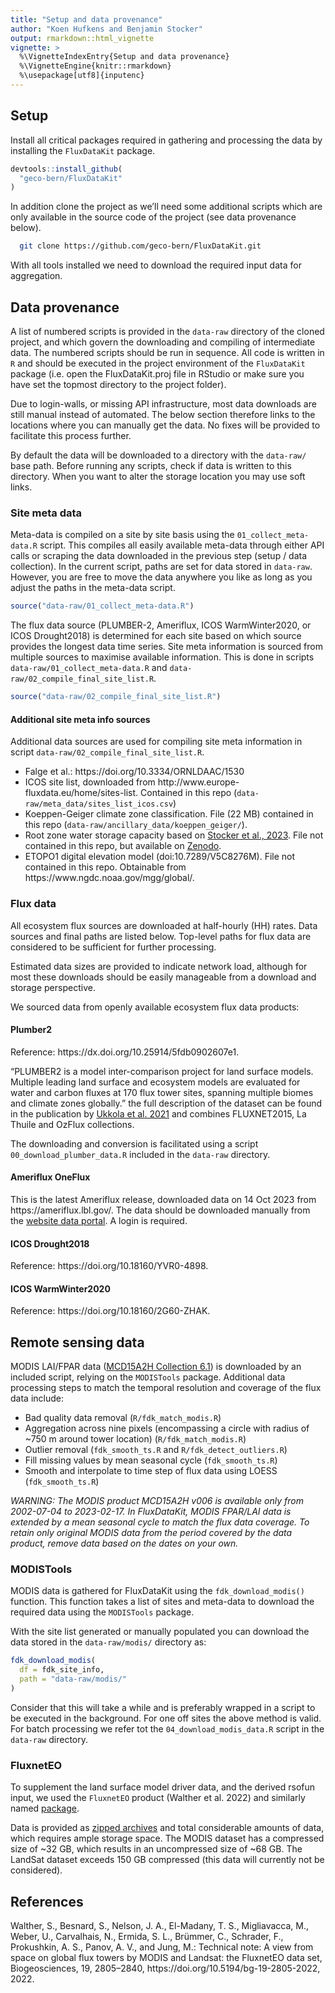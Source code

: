 ```yaml
---
title: "Setup and data provenance"
author: "Koen Hufkens and Benjamin Stocker"
output: rmarkdown::html_vignette
vignette: >
  %\VignetteIndexEntry{Setup and data provenance}
  %\VignetteEngine{knitr::rmarkdown}
  %\usepackage[utf8]{inputenc}
---
```


## Setup

Install all critical packages required in gathering and processing the data by
installing the `FluxDataKit` package.

```r
devtools::install_github(
  "geco-bern/FluxDataKit"
)
```

In addition clone the project as we'll need some additional scripts which are
only available in the source code of the project (see data provenance below).

```bash
  git clone https://github.com/geco-bern/FluxDataKit.git
```

With all tools installed we need to download the required input data for
aggregation.

## Data provenance

A list of numbered scripts is provided in the `data-raw` directory of the cloned
project, and which govern the downloading and compiling of intermediate data. 
The numbered scripts should be run in sequence. All code is written in `R` and
should be executed in the project environment of the `FluxDataKit` package
(i.e. open the FluxDataKit.proj file in RStudio or make sure you have set the
topmost directory to the project folder).

Due to login-walls, or missing API infrastructure, most data downloads are still
manual instead of automated. The below section therefore links to the locations
where you can manually get the data. No fixes will be provided to facilitate this
process further.

By default the data will be downloaded to a directory with the `data-raw/`
base path. Before running any scripts, check if data is written to this directory.
When you want to alter the storage location you may use soft links.

### Site meta data

Meta-data is compiled on a site by site basis using the
`01_collect_meta-data.R` script. This compiles all easily available
meta-data through either API calls or scraping the data downloaded in the
previous step (setup / data collection). In the current script, paths are set
for data stored in `data-raw`. However, you are free to move the data anywhere
you like as long as you adjust the paths in the meta-data script.

```r
source("data-raw/01_collect_meta-data.R")
```

The flux data source (PLUMBER-2, Ameriflux, ICOS WarmWinter2020, or ICOS 
Drought2018) is determined for each site based on which source provides the 
longest data time series. Site meta information is sourced from multiple sources 
to maximise available information. This is done in scripts 
`data-raw/01_collect_meta-data.R` and `data-raw/02_compile_final_site_list.R`.

```r
source("data-raw/02_compile_final_site_list.R")
```

#### Additional site meta info sources

Additional data sources are used for compiling site meta information in script `data-raw/02_compile_final_site_list.R`.

- Falge et al.: https://doi.org/10.3334/ORNLDAAC/1530
- ICOS site list, downloaded from http://www.europe-fluxdata.eu/home/sites-list. Contained in this repo (`data-raw/meta_data/sites_list_icos.csv`)
- Koeppen-Geiger climate zone classification. File (22 MB) contained in this repo (`data-raw/ancillary_data/koeppen_geiger/`).
- Root zone water storage capacity based on [Stocker et al., 2023](https://www.nature.com/articles/s41561-023-01125-2). File not contained in this repo, but available on [Zenodo](https://doi.org/10.5281/zenodo.5515246). 
- ETOPO1 digital elevation model (doi:10.7289/V5C8276M). File not contained in this repo. Obtainable from https://www.ngdc.noaa.gov/mgg/global/. 

### Flux data

All ecosystem flux sources are downloaded at half-hourly (HH) rates. Data 
sources and final paths are listed below. Top-level paths for flux data are 
considered to be sufficient for further processing.

Estimated data sizes are provided to indicate network load, although for most
these downloads should be easily manageable from a download and storage perspective.

We sourced data from openly available ecosystem flux data products:

#### Plumber2

Reference: https://dx.doi.org/10.25914/5fdb0902607e1.

"PLUMBER2 is a model inter-comparison project for land surface models. Multiple 
leading land surface and ecosystem models are evaluated for water and carbon fluxes
at 170 flux tower sites, spanning multiple biomes and climate zones globally." 
the full description of the dataset can be found in the publication by 
[Ukkola et al. 2021](https://doi.org/10.5194/essd-2021-181) and combines 
FLUXNET2015, La Thuile and OzFlux collections.

The downloading and conversion is facilitated using a script 
`00_download_plumber_data.R` included in the `data-raw` directory.

#### Ameriflux OneFlux

This is the latest Ameriflux release, downloaded data on 14 Oct 2023 from https://ameriflux.lbl.gov/. 
The data should be downloaded manually from the [website data portal](https://ameriflux.lbl.gov/login/?redirect_to=/data/download-data/). A
login is required.

#### ICOS Drought2018

Reference: https://doi.org/10.18160/YVR0-4898.

#### ICOS WarmWinter2020 

Reference: https://doi.org/10.18160/2G60-ZHAK.

## Remote sensing data

MODIS LAI/FPAR data ([MCD15A2H Collection 6.1](https://lpdaac.usgs.gov/products/mcd15a2hv006/)) is downloaded by an included script, relying on the `MODISTools` package. Additional data processing steps to match the temporal resolution and coverage of the flux data include: 

- Bad quality data removal (`R/fdk_match_modis.R`)
- Aggregation across nine pixels (encompassing a circle with radius of ~750 m around tower location)  (`R/fdk_match_modis.R`)
- Outlier removal (`fdk_smooth_ts.R` and `R/fdk_detect_outliers.R`)
- Fill missing values by mean seasonal cycle (`fdk_smooth_ts.R`)
- Smooth and interpolate to time step of flux data using LOESS (`fdk_smooth_ts.R`)

*WARNING: The MODIS product MCD15A2H v006 is available only from 2002-07-04 to 2023-02-17. In FluxDataKit, MODIS FPAR/LAI data is extended by a mean seasonal cycle to match the flux data coverage. To retain only original MODIS data from the period covered by the data product, remove data based on the dates on your own.*

### MODISTools

MODIS data is gathered for FluxDataKit using the
`fdk_download_modis()` function. This function takes a list of sites and
meta-data to download the required data using the `MODISTools` package.

With the site list generated or manually populated you can download the data
stored in the `data-raw/modis/` directory as:

```r
fdk_download_modis(
  df = fdk_site_info,
  path = "data-raw/modis/"
)
```

Consider that this will take a while and is preferably wrapped in a script
to be executed in the background. For one off sites the above method is valid.
For batch processing we refer tot the `04_download_modis_data.R` script in the 
`data-raw` directory.

### FluxnetEO

To supplement the land surface model driver data, and the derived rsofun
input, we used the `FluxnetEO` product (Walther et al. 2022) and similarly named 
[package](https://geco-bern.github.io/FluxnetEO/).

Data is provided as [zipped archives](https://meta.icos-cp.eu/collections/tEAkpU6UduMMONrFyym5-tUW) 
and total considerable amounts of data, which requires ample storage space. 
The MODIS dataset has a compressed size of ~32 GB, which results in an uncompressed 
size of ~68 GB. The LandSat dataset exceeds 150 GB compressed 
(this data will currently not be considered).

## References

Walther, S., Besnard, S., Nelson, J. A., El-Madany, T. S., Migliavacca, M., Weber, U., Carvalhais, N., Ermida, S. L., Brümmer, C., Schrader, F., Prokushkin, A. S., Panov, A. V., and Jung, M.: Technical note: A view from space on global flux towers by MODIS and Landsat: the FluxnetEO data set, Biogeosciences, 19, 2805–2840, https://doi.org/10.5194/bg-19-2805-2022, 2022.


